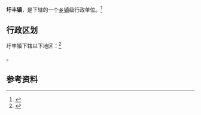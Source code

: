 {{中国乡级行政区|32/07/23/106/000}}

'''圩丰镇'''，是{{PRC admin/fullname|32/07/23/106/000|3}}下辖的一个[[乡镇|乡镇]]级行政单位。<ref>{{PRC admin/ref sgc|{{PRC admin/parent|32/07/23/106/000}}}}</ref>

== 行政区划 ==

圩丰镇下辖以下地区：<ref>{{PRC admin/ref sgc|32/07/23/106/000}}</ref>

{{PRC admin/children|32/07/23/106/000}}。

== 参考资料 ==

{{reflist}}

{{行政区划小作品}}
{{PRC admin/navcat|32/07/23/106/000}}